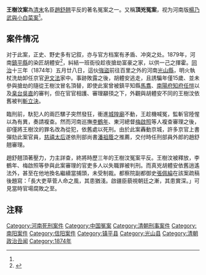 {{notability unreferenced|time=2011-01-08T05:37:51+00:00}}
'''王樹汶案'''為[[清末|清末]]名臣[[趙舒翹|趙舒翹]]平反的著名冤案之一。又稱'''頂兇冤案'''，视为河南版[[楊乃武與小白菜案|楊乃武與小白菜案]]<ref name=a1/>。

== 案件情况==

对于此案，正史、野史多有记叙，亦与官方档案有矛盾、冲突之处。1879年，河南[[鎮平縣|鎮平縣]]的染匠胡體安<ref name="a1">{{cite journal en
|quotes = 
|last = 
|first = 
|author = 陈德鹏
|coauthors = 
|date = 2011
|year = 
|month = 
|title = 《王树汶临刑呼冤案考略》
|journal = 《平顶山学院学报》2011年 第1期
|volume = 
|issue = 2011年第1期
|pages = 39-41
|publisher = 平顶山学院
|location = 河南省平顶山市
|issn = 1673-1670
|pmid = 
|doi = 
|bibcode = 
|oclc = 
|id = 
|url = http://www.cqvip.com/Main/Detail.aspx?id=36761431
|language = Zh-hans
|format = 
|accessdate = 
|laysummary = 
|laysource = 
|laydate = 
|quote = 
|archive-date = 2020-07-02
|archive-url = https://web.archive.org/web/20200702144817/http://www.cqvip.com/Main/Detail.aspx?id=36761431
|dead-url = no
}}</ref>，糾結一班衙役趁夜搶劫富豪之家，以供一己之揮霍。[[同治|同治]]十三年（1874年）五月廿八日，這伙[[強盜|強盜]]前往百里之外的河南[[光山縣|光山縣]]，明火執杖洗劫卸任京官[[尹文法|尹文法]]家中。事跡敗露之後，胡體安逃走，且誘騙年僅15歲、並未參與搶劫的隨從王樹汶冒名頂替，即使此案曾被鎮平知縣[[馬翥|馬翥]]、[[南陽府|南陽府]][[知府|知府]][[任愷|任愷]]以及[[臬台|臬台]][[吳直|吳直]]的審判，但在官官相護、審理顢頇之下，外觀與胡體安不同的王樹汶依舊被判[[斬立決|斬立決]]。

臨刑前，馱犯人的兩匹騾子突然發狂，衝進[[城隍廟|城隍廟]]不動，王趁機喊冤，監斬官陸惺以為有異，奏請複查。然而河南巡撫[[李鶴年|李鶴年]]、東河總督[[梅啟照|梅啟照]]等人複查審理之後，卻僅將王樹汶的罪名改為從犯，依舊處以死刑。由於此案轟動京城，許多京官上書彈劾此案官員，[[慈禧太后|慈禧太后]]遂依刑部尚書[[潘祖蔭|潘祖蔭]]之推薦，交付時任刑部員外郎的趙舒翹審理。

趙舒翹頂著壓力，力主詳查，終將時歷三年的王樹汶冤案平反。王樹汶被釋放，李鶴年、梅啟照等參與此案審理的官吏多人以失職罪被判刑。而真兇胡體安依舊逍遙法外，甚至在他地換名繼續當捕頭，未受制裁。都察院副都御史[[張佩綸|張佩綸]]在該案疏稿後題寫：「長大吏草菅人命之風，其患猶淺。啟疆臣藐視朝廷之漸，其患實深。」可見當時官場腐敗之至。

== 注释 ==
{{reflist}}

[[Category:河南死刑案件|Category:河南死刑案件]]
[[Category:中国冤案|Category:中国冤案]]
[[Category:清朝刑事案件|Category:清朝刑事案件]]
[[Category:南阳案件|Category:南阳案件]]
[[Category:信阳案件|Category:信阳案件]]
[[Category:镇平县|Category:镇平县]]
[[Category:光山县|Category:光山县]]
[[Category:清朝政治丑闻|Category:清朝政治丑闻]]
[[Category:1874年|Category:1874年]]